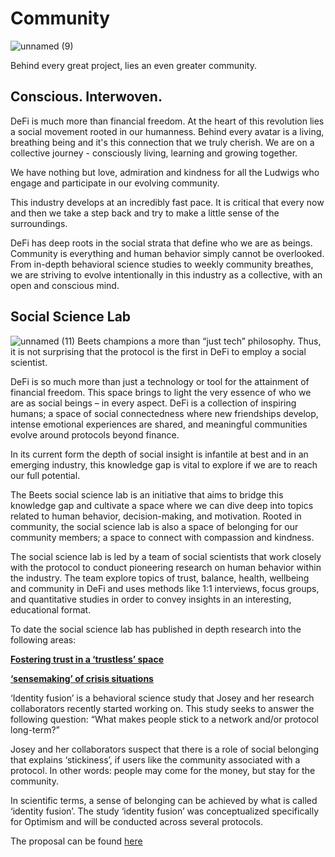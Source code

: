 # Community
![unnamed (9)](https://user-images.githubusercontent.com/109503546/208096792-2a186e73-808d-4c0e-8eda-6f166b3a68dd.png)

Behind every great project, lies an even greater community.

## Conscious. Interwoven.

DeFi is much more than financial freedom. At the heart of this revolution lies a social movement rooted in our humanness. Behind every avatar is a living, breathing being and it's this connection that we truly cherish. We are on a collective journey - consciously living, learning and growing together. 

We have nothing but love, admiration and kindness for all the Ludwigs who engage and participate in our evolving community. 

This industry develops at an incredibly fast pace. It is critical that every now and then we take a step back and try to make a little sense of the surroundings. 

DeFi has deep roots in the social strata that define who we are as beings. Community is everything and human behavior simply cannot be overlooked. From in-depth behavioral science studies to weekly community breathes, we are striving to evolve intentionally in this industry as a collective, with an open and conscious mind.  

## Social Science Lab
![unnamed (11)](https://user-images.githubusercontent.com/109503546/208097163-a7f51b21-483d-4c43-80ac-fddaf097930b.png)
Beets champions a more than “just tech” philosophy. Thus, it is not surprising that the protocol is the first in DeFi to employ a social scientist.

DeFi is so much more than just a technology or tool for the attainment of  financial freedom. This space brings to light the very essence of who we are as social beings – in every aspect. DeFi is a collection of inspiring humans; a space of social connectedness where new friendships develop, intense emotional experiences are shared, and meaningful communities evolve around protocols beyond finance. 

In its current form the depth of social insight is infantile at best and in an emerging industry, this knowledge gap is vital to explore if we are to reach our full potential. 

The Beets social science lab is an initiative that aims to bridge this knowledge gap and cultivate a space where we can dive deep into topics related to human behavior, decision-making, and motivation. Rooted in community, the social science lab is also a space of belonging for our community members; a space to connect with compassion and kindness.

The social science lab is led by a team of social scientists that work closely with the protocol to conduct pioneering research on human behavior within the industry. The team explore topics of trust, balance, health, wellbeing and community in DeFi and uses methods like  1:1 interviews, focus groups, and quantitative studies in order to convey insights in an interesting, educational format. 

To date the social science lab has published in depth research into the following areas:

[**Fostering trust in a ‘trustless’ space**](https://medium.com/@beethovenxio/examining-the-emotional-drivers-for-locking-tokens-aa5e37e5509e)

[**‘sensemaking’ of crisis situations**](https://medium.com/beethoven-x/sense-making-of-a-historical-crisis-in-crypto-or-crypto-in-a-crisis-of-sense-making-8020a5afb7c)

‘Identity fusion’ is a behavioral science study that Josey and her research collaborators recently started working on. This study seeks to answer the following question: “What makes people stick to a network and/or protocol long-term?”

Josey and her collaborators suspect that there is a role of social belonging that explains ‘stickiness’, if users like the community associated with a protocol. In other words: people may come for the money, but stay for the community.

In scientific terms, a sense of belonging can be achieved by what is called ‘identity fusion’. 
The study ‘identity fusion’ was conceptualized specifically for Optimism and will be conducted across several protocols. 

The proposal can be found [here](https://gov.optimism.io/t/draft-gf-phase-1-proposal-v2-social-bonding-in-the-city-of-optimism-a-behavioural-science-study/4646)




